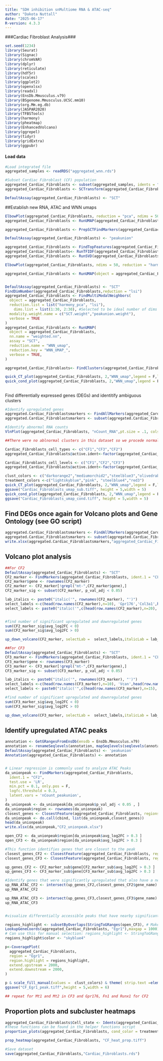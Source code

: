 ---
title: "SDH inhibition snMultiome RNA & ATAC-seq"
author: "Dakota Nuttall"
date: "2025-06-17"
R-version: 4.3.3
---
###Cardiac Fibroblast Analysis###

```{r echo=TRUE}
set.seed(1234)
library(Seurat)
library(Signac)
library(chromVAR)
library(dplyr)
library(reticulate)
library(hdf5r)
library(scales)
library(ggplot2)
library(openxlsx)
library(readxl)
library(EnsDb.Mmusculus.v79)
library(BSgenome.Mmusculus.UCSC.mm10)
library(org.Mm.eg.db)
library(JASPAR2020)
library(TFBSTools)
library(harmony)
library(pheatmap)
library(EnhancedVolcano)
library(ggrepel)
library(tidyr)
library(gridExtra)
library(ggpubr)
```
####  Load data  ####

```{r echo=TRUE}
#Load integrated file
aggregated_samples <- readRDS("aggregated_wnn.rds")

#Subset Cardiac Fibroblast (CF) population
aggregated_Cardiac_Fibroblasts <- subset(aggregated_samples, idents = "Cardiac_Fibroblasts")
aggregated_Cardiac_Fibroblasts <- SCTransform(aggregated_Cardiac_Fibroblasts, vars.to.regress = c("percent.mt","percent.ribo"),vst.flavor = "v2", method = "glmGamPoi", variable.features.n = 5000)

DefaultAssay(aggregated_Cardiac_Fibroblasts) <- "SCT"

```
##Establish new RNA, ATAC and WNN umaps

```{r echo=TRUE}

ElbowPlot(aggregated_Cardiac_Fibroblasts, reduction = "pca", ndims = 50)
aggregated_Cardiac_Fibroblasts <- RunUMAP(aggregated_Cardiac_Fibroblasts, dims = 1:50, reduction = "harmony_pca",reduction.name = "umap_RNA", reduction.key = "UMAP")

aggregated_Cardiac_Fibroblasts <- PrepSCTFindMarkers(aggregated_Cardiac_Fibroblasts, assay = "SCT",verbose = T)

DefaultAssay(aggregated_Cardiac_Fibroblasts) <- "peakunion"

aggregated_Cardiac_Fibroblasts <- FindTopFeatures(aggregated_Cardiac_Fibroblasts, min.cutoff = 10)
aggregated_Cardiac_Fibroblasts<- RunTFIDF(aggregated_Cardiac_Fibroblasts,)
aggregated_Cardiac_Fibroblasts <- RunSVD(aggregated_Cardiac_Fibroblasts)

ElbowPlot(aggregated_Cardiac_Fibroblasts, ndims = 50, reduction = "harmony_lsi")

aggregated_Cardiac_Fibroblasts <- RunUMAP(object = aggregated_Cardiac_Fibroblasts, reduction = 'harmony_lsi', dims = 2:50, reduction.name = "umap_peakunion", reduction.key = "peakunionUMAP_")


DefaultAssay(aggregated_Cardiac_Fibroblasts) <- "SCT"
FindDimNumber(aggregated_Cardiac_Fibroblasts,reduction = "lsi")
aggregated_Cardiac_Fibroblasts <- FindMultiModalNeighbors(
  object = aggregated_Cardiac_Fibroblasts,
  reduction.list = list("harmony_pca", "lsi"), 
    dims.list = list(1:30, 2:30), #Selected to be ideal number of dims after visual assessment
  modality.weight.name = c("SCT.weight","peakunion.weight"),
  verbose = TRUE
)
aggregated_Cardiac_Fibroblasts <- RunUMAP(
  object = aggregated_Cardiac_Fibroblasts,
  nn.name = "weighted.nn",
  assay = "SCT",
  reduction.name = "WNN_umap",
  reduction.key = "WNN_UMAP_",
  verbose = TRUE,
)

aggregated_Cardiac_Fibroblasts<- FindClusters(aggregated_Cardiac_Fibroblasts, graph.name = "wsnn", algorithm = 3, resolution = seq(.1,.5,.1))

quick_CT_plot(aggregated_Cardiac_Fibroblasts, 2,"WNN_umap",legend = F,label = T, font.size = 8, resolution = "SCT_snn_res.0.1")
quick_cond_plot(aggregated_Cardiac_Fibroblasts, 2,"WNN_umap",legend = F)

```
##
Find differentially expressed genes (DEGs) and identitify ambiguous clusters
```{r echo=TRUE}
#Identify upregulated genes
aggregated.Cardiac_Fibroblastsmarkers <- FindAllMarkers(aggregated_Cardiac_Fibroblasts, only.pos = F, min.pct = 0.1, logfc.threshold = .3, test.use = "MAST", recorrect_umi = TRUE, assay = "SCT")
aggregated.Cardiac_Fibroblastsmarkers <- subset(aggregated.Cardiac_Fibroblastsmarkers, p_val_adj < 0.05)

#Identify abnormal RNA counts
VlnPlot(aggregated_Cardiac_Fibroblasts, "nCount_RNA",pt.size = .1, cols = clust_colors) + NoLegend()+ xlab(NULL) + theme(text=element_text(size=14),axis.text=element_text(size=18,face="bold"),axis.title=element_text(size=20,face="bold"))

##There were no ablnormal clusters in this dataset so we procede normally

Cardiac_Fibroblasts_cell_types <- c("CF1","CF3","CF2") 
aggregated_Cardiac_Fibroblasts@active.ident<-factor(aggregated_Cardiac_Fibroblasts@active.ident, labels = Cardiac_Fibroblasts_cell_types)

Cardiac_Fibroblasts_cell_levels <- c("CF1","CF2","CF3")
aggregated_Cardiac_Fibroblasts@active.ident<-factor(aggregated_Cardiac_Fibroblasts@active.ident, levels =  Cardiac_Fibroblasts_cell_levels)

clust_colors <- c("darkorange2","mediumorchid2","steelblue3","olivedrab","indianred1","hotpink","darkred","green3","grey")
treatment_colors <-c("lightskyblue","pink", "steelblue4","red3")                                         
quick_CT_plot(aggregated_Cardiac_Fibroblasts, 2,"WNN_umap",legend = F,label = T, font.size = 8)
ggsave("Cardiac_Fibroblasts_umap_sub.tiff", height = 5,width = 5)
quick_cond_plot(aggregated_Cardiac_Fibroblasts, 2,"WNN_umap",legend = F)
ggsave("Cardiac_Fibroblasts_umap_cond.tiff", height = 5,width = 5)


```
## Find DEGs once again for Volcano plots and Gene Ontology (see GO script)

```{r echo=TRUE}
aggregated.Cardiac_Fibroblastsmarkers <- FindAllMarkers(aggregated_Cardiac_Fibroblasts, only.pos = F, min.pct = 0.1, logfc.threshold = .3, test.use = "MAST", recorrect_umi = TRUE, assay = "SCT")
aggregated.Cardiac_Fibroblastsmarkers <- subset(aggregated.Cardiac_Fibroblastsmarkers, p_val_adj < 0.05)
write.xlsx(aggregated.Cardiac_Fibroblastsmarkers,"aggregated_Cardiac_Fibroblasts_DEGs.xlsx")
```
## Volcano plot analysis

```{r echo=TRUE}

##For CF2
DefaultAssay(aggregated_Cardiac_Fibroblasts) <- "SCT"
CF2_marker <- FindMarkers(aggregated_Cardiac_Fibroblasts, ident.1 = "CF2", only.pos = F, min.pct = 0.1, logfc.threshold = .3, test.use = "MAST", recorrect_umi = TRUE, assay = "SCT" )
CF2_marker$gene <- rownames(CF2_marker)
CF2_marker <- CF2_marker[!grepl("mt-",CF2_marker$gene),]
CF2_marker_sig <- subset(CF2_marker, p_val_adj < 0.05)

lab_italics <- paste0("italic('", rownames(CF2_marker), "')")
select_labels <-c(head(row.names(CF2_marker),n=10), 'Gpr176','Col3a1',head(row.names(subset(CF2_marker, avg_log2FC < 0)),n=10))
select_labels <- paste0("italic('",c(head(row.names(CF2_marker),n=20), 'Gpr176','Col3a1',head(row.names(subset(CF2_marker, avg_log2FC < 0)),n=10)), "')")


#find number of significant upregulated and downregulated genes
sum(CF2_marker_sig$avg_log2FC < 0)
sum(CF2_marker_sig$avg_log2FC > 0)

up_down_volcano(CF2_marker, selectLab =  select_labels,italicLab = lab_italics,up_label = "CF2 Upregulated Genes (506 significant)",down_label = "CF2 Downregulated Genes (765 significant)",volcano_name = "CF2_volcano.tiff", up_x = 6,down_x = -5 )

##For CF3
DefaultAssay(aggregated_Cardiac_Fibroblasts) <- "SCT"
CF3_marker <- FindMarkers(aggregated_Cardiac_Fibroblasts, ident.1 = "CF3", only.pos = F, min.pct = 0.1, logfc.threshold = .3, test.use = "MAST", recorrect_umi = TRUE, assay = "SCT" )
CF3_marker$gene <- rownames(CF3_marker)
CF3_marker <- CF3_marker[!grepl("mt-",CF3_marker$gene),]
CF3_marker_sig <- subset(CF3_marker, p_val_adj < 0.05)

lab_italics <- paste0("italic('", rownames(CF3_marker), "')")
select_labels <-c(head(row.names(CF3_marker),n=10), 'Vcan',head(row.names(subset(CF3_marker, avg_log2FC < 0)),n=10))
select_labels <- paste0("italic('",c(head(row.names(CF3_marker),n=15), 'Vcan',head(row.names(subset(CF3_marker, avg_log2FC < 0)),n=10)), "')")

#find number of significant upregulated and downregulated genes
sum(CF3_marker_sig$avg_log2FC < 0)
sum(CF3_marker_sig$avg_log2FC > 0)

up_down_volcano(CF3_marker, selectLab =  select_labels,italicLab = lab_italics,up_label = "CF3 Upregulated Genes (1115 significant)",down_label = "CF3 Downregulated Genes (566 significant)",volcano_name = "CF3_volcano.tiff", up_x = 6,down_x = -4.5 )
```
## Identify upregulated ATAC peaks

```{r echo=TRUE}
annotation <- GetGRangesFromEnsDb(ensdb = EnsDb.Mmusculus.v79)
annotation <- renameSeqlevels(annotation, mapSeqlevels(seqlevels(annotation), "UCSC"))
DefaultAssay(aggregated_Cardiac_Fibroblasts) <- 'peakunion'
Annotation(aggregated_Cardiac_Fibroblasts) <- annotation


# Linear regression is commonly used to analyze ATAC Peaks
da_unionpeak <- FindMarkers(aggregated_Cardiac_Fibroblasts,
  ident.1 = "CF2",
  test.use = 'LR',
  min.pct = 0.1, only.pos = F,
  logfc.threshold = 0.3, 
  latent.vars = 'nCount_peakunion',
)
da_unionpeak <- da_unionpeak[da_unionpeak$p_val_adj < 0.05 , ]
da_unionpeak$region <- rownames(da_unionpeak)
closest_genes <- ClosestFeature(aggregated_Cardiac_Fibroblasts, regions = rownames(da_unionpeak))
da_unionpeak <- do.call(cbind, list(da_unionpeak,closest_genes)) 
head(da_unionpeak)
write.xlsx(da_unionpeak,"CF2_unionpeak.xlsx")

open_CF2 <- da_unionpeak$region[da_unionpeak$avg_log2FC > 0.3 ]
open_CF3 <- da_unionpeak$region[da_unionpeak$avg_log2FC > 0.3 ]

#This function identifies genes that are closest to the peak
closest_genes_CF2 <- ClosestFeature(aggregated_Cardiac_Fibroblasts, regions = open_CF2)
closest_genes_CF3 <- ClosestFeature(aggregated_Cardiac_Fibroblasts, regions = open_CF3)

up_genes_CF2 <- CF2_marker_sub$gene[CF2_marker_sub$avg_log2FC > 0.3 ]
up_genes_CF3 <- CF3_marker_sub$gene[CF3_marker_sub$avg_log2FC > 0.3 ]

#Identify genes that were significantly upregulated that also have a nearby significantly accessible peak
up_RNA_ATAC_CF2 <- intersect(up_genes_CF2,closest_genes_CF2$gene_name)
up_RNA_ATAC_CF2

up_RNA_ATAC_CF3 <- intersect(up_genes_CF3,closest_genes_CF3$gene_name)
up_RNA_ATAC_CF3


#visualize differentially accessible peaks that have nearby significantly upregulated gene

regions_highlight <- subsetByOverlaps(StringToGRanges(open_CF3), # Make sure to change to 'open_CF2' when analyzing CF2 peaks
LookupGeneCoords(aggregated_Cardiac_Fibroblasts, "Egr1"),maxgap = 1000)
# Can use this for manual selection: regions_highlight <- StringToGRanges("region")
regions_highlight$color <- "skyblue4"

p<-CoveragePlot(
  aggregated_Cardiac_Fibroblasts,
  region = "Egr1",
  region.highlight = regions_highlight,
  extend.upstream = 2000,
  extend.downstream = 2000,  
)

p & scale_fill_manual(values =  clust_colors) & theme( strip.text =element_text(size=16, face = "bold"),axis.title=element_text(size=14,face="bold"),legend.text  = element_text(face="bold", size = 12))
ggsave("CF_Egr1_peak.tiff",height = 5,width = 6)

## repeat for Mt1 and Mt2 in CF3 and Gpr176, Fn1 and Runx1 for CF2
```
## Proportion plots and subcluster heatmaps
```{r echo=TRUE}

aggregated_Cardiac_Fibroblasts$Cell_state <- Idents(aggregated_Cardiac_Fibroblasts)
#These functions can be found in the helper functions script
proportion_plots(aggregated_Cardiac_Fibroblasts, cond_color = treatment_colors, clust_color = clust_colors, name.clust = "CF_prop_sub.tiff", name.cond = "CF_prop_cond.tiff",height = 4, width = 4)

prop_heatmap(aggregated_Cardiac_Fibroblasts, "CF_heat_prop.tiff")

#Save dataset
save(aggregated_Cardiac_Fibroblasts,"Cardiac_Fibroblasts.rds")
```